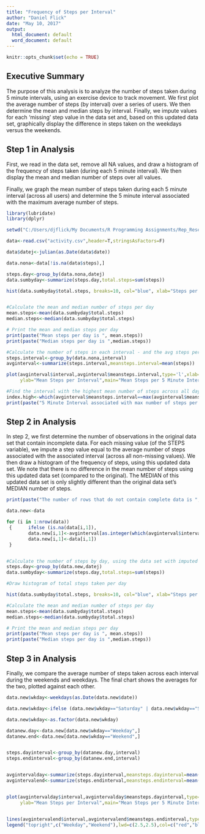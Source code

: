 ---
title: "Frequency of Steps per Interval"
author: "Daniel Flick"
date: "May 10, 2017"
output:
  html_document: default
  word_document: default
---

```{r setup, include=FALSE}
knitr::opts_chunk$set(echo = TRUE)
```

## Executive Summary

The purpose of this analysis is to analyze the number of steps taken during 5 minute intervals, using an exercise device to track movement.  We first plot the average number of steps (by interval) over a series of users.  We then determine the mean and median steps by interval.  Finally, we impute values for each 'missing' step value in the data set and, based on this updated data set, graphically display the difference in steps taken on the weekdays versus the weekends.

## Step 1 in Analysis 

First, we read in the data set, remove all NA values, and draw a histogram of the frequency of steps taken (during each 5 minute interval).  We then display the mean and median number of steps over all values.

Finally, we graph the mean number of steps taken during each 5 minute interval (across all users) and determine the 5 minute interval associated with the maximum average number of steps.

```{r }

library(lubridate)
library(dplyr)

setwd("C:/Users/djflick/My Documents/R Programming Assignments/Rep_Research")

data<-read.csv("activity.csv",header=T,stringsAsFactors=F)

data$datej<-julian(as.Date(data$date))

data.nona<-data[!is.na(data$steps),]

steps.day<-group_by(data.nona,datej)
data.sumbyday<-summarize(steps.day,total.steps=sum(steps))

hist(data.sumbyday$total.steps, breaks=10, col="blue", xlab="Steps per Day", main="Frequency of Steps per Day")


#Calculate the mean and median number of steps per day
mean.steps<-mean(data.sumbyday$total.steps)
median.steps<-median(data.sumbyday$total.steps)

# Print the mean and median steps per day
print(paste("Mean steps per day is ", mean.steps))
print(paste("Median steps per day is ",median.steps))

#Calculate the number of steps in each interval - and the avg steps per interval - then plot
steps.interval<-group_by(data.nona,interval)
avginterval<-summarize(steps.interval,meansteps.interval=mean(steps))

plot(avginterval$interval,avginterval$meansteps.interval,type='l',xlab="5 Minute Interval", 
     ylab="Mean Steps per Interval",main="Mean Steps per 5 Minute Interval")

#Find the interval with the highest mean number of steps across all days
index.high<-which(avginterval$meansteps.interval==max(avginterval$meansteps.interval))
print(paste("5 Minute Interval associated with max number of steps per day is Interval",avginterval[index.high,1]))

```

## Step 2 in Analysis

In step 2, we first determine the number of observations in the original data set that contain incomplete data.  For each missing value (of the STEPS variable), we impute a step value equal to the average number of steps associated with the associated interval (across all non-missing values).  We then draw a histogram of the frequency of steps, using this updated data set. We note that there is no difference in the mean number of steps using this updated data set (compared to the original).  The MEDIAN of this updated data set is only slightly different than the original data set's MEDIAN number of steps.  

```{r }

print(paste("The number of rows that do not contain complete data is ",sum(!complete.cases(data))))

data.new<-data

for (i in 1:nrow(data))      
 {      ifelse (is.na(data[i,1]), 
        data.new[i,1]<-avginterval[as.integer(which(avginterval$interval==data[i,3])),2],
        data.new[i,1]<-data[i,1])
 }  


#Calculate the number of steps by day, using the data set with imputed values 
steps.day<-group_by(data.new,datej)
data.sumbyday<-summarize(steps.day,total.steps=sum(steps))

#Draw histogram of total steps taken per day

hist(data.sumbyday$total.steps, breaks=10, col="blue", xlab="Steps per Day", main="Frequency of Steps per Day")

#Calculate the mean and median number of steps per day
mean.steps<-mean(data.sumbyday$total.steps)
median.steps<-median(data.sumbyday$total.steps)

# Print the mean and median steps per day
print(paste("Mean steps per day is ", mean.steps))
print(paste("Median steps per day is ",median.steps))

```

## Step 3 in Analysis

Finally, we compare the average number of steps taken across each interval during the weekends and weekdays.  The final chart shows the averages for the two, plotted against each other. 

```{r }


data.new$wkday<-weekdays(as.Date(data.new$date))

data.new$wkday<-ifelse (data.new$wkday=="Saturday" | data.new$wkday=="Sunday","Weekend", "Weekday")

data.new$wkday<-as.factor(data.new$wkday)

datanew.day<-data.new[data.new$wkday=="Weekday",]
datanew.end<-data.new[data.new$wkday=="Weekend",]


steps.dayinterval<-group_by(datanew.day,interval)
steps.endinterval<-group_by(datanew.end,interval)


avgintervalday<-summarize(steps.dayinterval,meansteps.dayinterval=mean(steps))
avgintervalend<-summarize(steps.endinterval,meansteps.endinterval=mean(steps))


plot(avgintervalday$interval,avgintervalday$meansteps.dayinterval,type='l',xlab="5 Minute Interval", 
     ylab="Mean Steps per Interval",main="Mean Steps per 5 Minute Interval",col="red")


lines(avgintervalend$interval,avgintervalend$meansteps.endinterval,type='l',col="blue")
legend("topright",c("Weekday","Weekend"),lwd=c(2.5,2.5),col=c("red","blue"))

```

